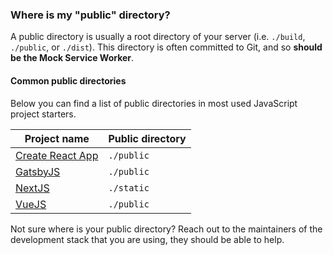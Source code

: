 ### Where is my "public" directory?

A public directory is usually a root directory of your server (i.e. `./build`, `./public`, or `./dist`). This directory is often committed to Git, and so **should be the Mock Service Worker**.

#### Common public directories

Below you can find a list of public directories in most used JavaScript project starters.

| Project name                                     | Public directory |
| ------------------------------------------------ | ---------------- |
| [Create React App](https://create-react-app.dev) | `./public`       |
| [GatsbyJS](https://www.gatsbyjs.org)             | `./public`       |
| [NextJS](https://nextjs.org)                     | `./static`       |
| [VueJS](https://vuejs.org/)                      | `./public`       |

<Hint>
  Not sure where is your public directory? Reach out to the maintainers of the
  development stack that you are using, they should be able to help.
</Hint>
